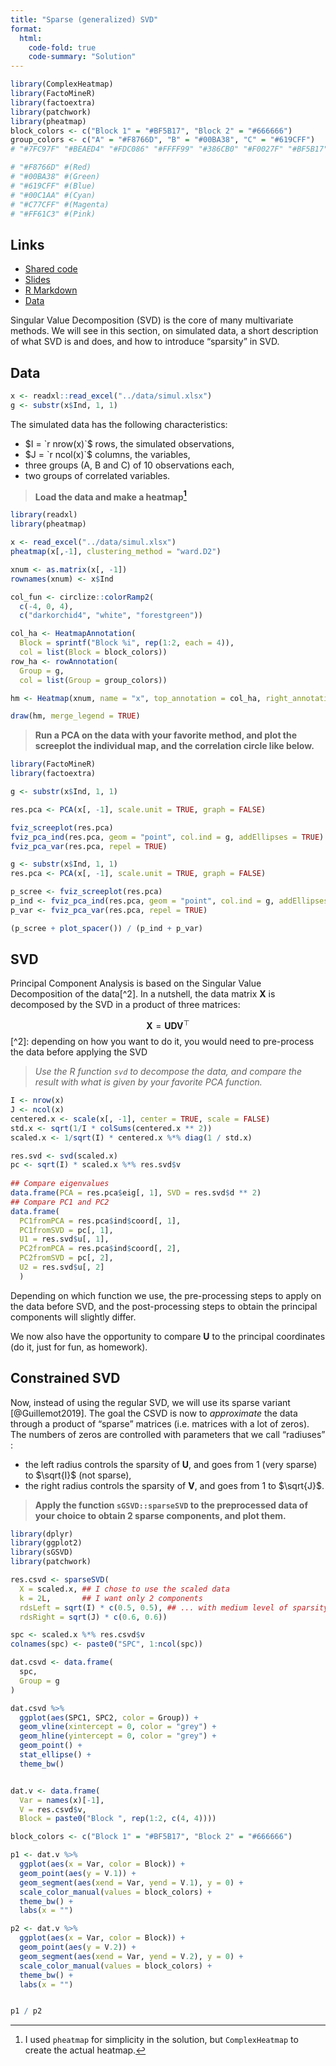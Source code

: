 ```yaml
---
title: "Sparse (generalized) SVD"
format:
  html:
    code-fold: true
    code-summary: "Solution"
---
```


```r
library(ComplexHeatmap)
library(FactoMineR)
library(factoextra)
library(patchwork)
library(pheatmap)
block_colors <- c("Block 1" = "#BF5B17", "Block 2" = "#666666")
group_colors <- c("A" = "#F8766D", "B" = "#00BA38", "C" = "#619CFF")
# "#7FC97F" "#BEAED4" "#FDC086" "#FFFF99" "#386CB0" "#F0027F" "#BF5B17" "#666666"

# "#F8766D" #(Red)
# "#00BA38" #(Green)
# "#619CFF" #(Blue)
# "#00C1AA" #(Cyan)
# "#C77CFF" #(Magenta)
# "#FF61C3" #(Pink)

```


## Links

  * [Shared code](https://docs.google.com/document/d/1r6d6LNm5QZmlMsBdban5cMtH43wHc6k5KKmvIZLJxG8/edit?usp=sharing)
  * [Slides](../material/)
  * [R Markdown](../material/)
  * [Data](../data/simul.xlsx)
  
Singular Value Decomposition (SVD) is the core of many multivariate methods. We will see in this section, on simulated data, a short description of what SVD is and does, and how to introduce "sparsity" in SVD.

## Data

```r
x <- readxl::read_excel("../data/simul.xlsx")
g <- substr(x$Ind, 1, 1)
```


The simulated data has the following characteristics:

  * $I = `r nrow(x)`$ rows, the simulated observations,
  * $J = `r ncol(x)`$ columns, the variables,
  * three groups (A, B and C) of 10 observations each,
  * two groups of correlated variables.

> **Load the data and make a heatmap[^1]**

[^1]: I used `pheatmap` for simplicity in the solution, but `ComplexHeatmap` to create the actual heatmap.

```r
library(readxl)
library(pheatmap)

x <- read_excel("../data/simul.xlsx")
pheatmap(x[,-1], clustering_method = "ward.D2")
```

```r
xnum <- as.matrix(x[, -1])
rownames(xnum) <- x$Ind

col_fun <- circlize::colorRamp2(
  c(-4, 0, 4), 
  c("darkorchid4", "white", "forestgreen"))

col_ha <- HeatmapAnnotation(
  Block = sprintf("Block %i", rep(1:2, each = 4)),
  col = list(Block = block_colors))
row_ha <- rowAnnotation(
  Group = g,
  col = list(Group = group_colors))

hm <- Heatmap(xnum, name = "x", top_annotation = col_ha, right_annotation = row_ha, col = col_fun)

draw(hm, merge_legend = TRUE)
```


> **Run a PCA on the data with your favorite method, and plot the screeplot the individual map, and the correlation circle like below.**

```r
library(FactoMineR)
library(factoextra)

g <- substr(x$Ind, 1, 1)

res.pca <- PCA(x[, -1], scale.unit = TRUE, graph = FALSE)

fviz_screeplot(res.pca)
fviz_pca_ind(res.pca, geom = "point", col.ind = g, addEllipses = TRUE)
fviz_pca_var(res.pca, repel = TRUE)
```



```r
g <- substr(x$Ind, 1, 1)
res.pca <- PCA(x[, -1], scale.unit = TRUE, graph = FALSE)

p_scree <- fviz_screeplot(res.pca)
p_ind <- fviz_pca_ind(res.pca, geom = "point", col.ind = g, addEllipses = TRUE)
p_var <- fviz_pca_var(res.pca, repel = TRUE)

(p_scree + plot_spacer()) / (p_ind + p_var)
```


## SVD

Principal Component Analysis is based on the Singular Value Decomposition of the data[^2]. In a nutshell, the data matrix $\mathbf{X}$ is decomposed by the SVD in a product of three matrices:

$$
  \mathbf{X} = \mathbf{U}\mathbf{D}\mathbf{V}^\top
$$
[^2]: depending on how you want to do it, you would need to pre-process the data before applying the SVD

> *Use the R function `svd` to decompose the data, and compare the result with what is given by your favorite PCA function.*

```r
I <- nrow(x)
J <- ncol(x)
centered.x <- scale(x[, -1], center = TRUE, scale = FALSE)
std.x <- sqrt(1/I * colSums(centered.x ** 2))
scaled.x <- 1/sqrt(I) * centered.x %*% diag(1 / std.x)

res.svd <- svd(scaled.x)
pc <- sqrt(I) * scaled.x %*% res.svd$v
  
## Compare eigenvalues
data.frame(PCA = res.pca$eig[, 1], SVD = res.svd$d ** 2)
## Compare PC1 and PC2
data.frame(
  PC1fromPCA = res.pca$ind$coord[, 1], 
  PC1fromSVD = pc[, 1],
  U1 = res.svd$u[, 1],
  PC2fromPCA = res.pca$ind$coord[, 2],
  PC2fromSVD = pc[, 2],
  U2 = res.svd$u[, 2]
  )
```

Depending on which function we use, the pre-processing steps to apply on the data before SVD, and the post-processing steps to obtain the principal components will slightly differ.

We now also have the opportunity to compare $\mathbf{U}$ to the principal coordinates (do it, just for fun, as homework).

## Constrained SVD

Now, instead of using the regular SVD, we will use its sparse variant [@Guillemot2019]. The goal the CSVD is now to *approximate* the data through a product of "sparse" matrices (i.e. matrices with a lot of zeros). The numbers of zeros are controlled with parameters that we call "radiuses" : 

  * the left radius controls the sparsity of $\mathbf{U}$, and goes from 1 (very sparse) to $\sqrt{I}$ (not sparse),
  * the right radius controls the sparsity of $\mathbf{V}$, and goes from 1 to $\sqrt{J}$.

> **Apply the function `sGSVD::sparseSVD` to the preprocessed data of your choice to obtain 2 sparse components, and plot them.**

```r
library(dplyr)
library(ggplot2)
library(sGSVD)
library(patchwork)

res.csvd <- sparseSVD(
  X = scaled.x, ## I chose to use the scaled data
  k = 2L,       ## I want only 2 components
  rdsLeft = sqrt(I) * c(0.5, 0.5), ## ... with medium level of sparsity
  rdsRight = sqrt(J) * c(0.6, 0.6))

spc <- scaled.x %*% res.csvd$v
colnames(spc) <- paste0("SPC", 1:ncol(spc))

dat.csvd <- data.frame(
  spc,
  Group = g
)

dat.csvd %>%
  ggplot(aes(SPC1, SPC2, color = Group)) + 
  geom_vline(xintercept = 0, color = "grey") + 
  geom_hline(yintercept = 0, color = "grey") + 
  geom_point() + 
  stat_ellipse() + 
  theme_bw()


dat.v <- data.frame(
  Var = names(x)[-1],
  V = res.csvd$v,
  Block = paste0("Block ", rep(1:2, c(4, 4))))

block_colors <- c("Block 1" = "#BF5B17", "Block 2" = "#666666")

p1 <- dat.v %>%
  ggplot(aes(x = Var, color = Block)) + 
  geom_point(aes(y = V.1)) + 
  geom_segment(aes(xend = Var, yend = V.1), y = 0) + 
  scale_color_manual(values = block_colors) +
  theme_bw() +
  labs(x = "")

p2 <- dat.v %>%
  ggplot(aes(x = Var, color = Block)) + 
  geom_point(aes(y = V.2)) + 
  geom_segment(aes(xend = Var, yend = V.2), y = 0) + 
  scale_color_manual(values = block_colors) +
  theme_bw() +
  labs(x = "")


p1 / p2
```

  